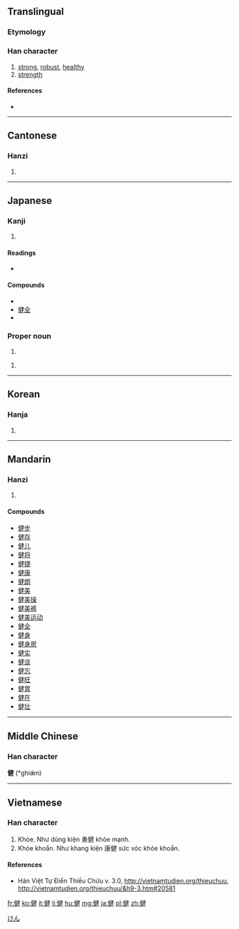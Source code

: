 ==Translingual==

===Etymology===
{{Han compound|人|alt1=亻|t1=person|建|c1=s|c2=p|ls=psc}}

{{Han compound|人|alt1=亻|建|t1=person|t2=erect|ls=ic}}

===Han character===
{{Han char|rn=9|rad=人|as=09|sn=11|four=2524<sub>0</sub>|canj=人弓大手 (ONKQ)|ids=⿰[[亻]][[建]]}}

# [[strong]], [[robust]], [[healthy]]
# [[strength]]

====References====
* {{Han ref|kx=0111.110|dkj=00875|dj=0237.100|hdz=10184.090|uh=5065|ud=20581|bh=B0B7|bd=45239}}

----

==Cantonese==

===Hanzi===
{{yue-hanzi|jyut=[[gin6]]|y=gin6}}

# {{defn|lang=yue|sort=人09}}

----

==Japanese==

===Kanji===
{{ja-kanji|grade=4|rs=人09}}

# {{defn|lang=ja|sort=人09}}

====Readings====
* {{ja-readings|on=[[けん]] (ken)|kun=[[すこやか]] (sukoyaka), [[たけし]] (takeshi), [[したたか]] (shitataka)}}

====Compounds====
* {{term|健康||[[health]]|tr=[[けんこう]], [[kenkō]]|lang=ja|sc=Jpan}}
* [[健全]]
* {{term|健闘||good fight, strenuous effort|tr=[[けんとう]], [[kentō]]|lang=ja|sc=Jpan}}

===Proper noun===
{{ja-pos|k|proper|hira=けん|rom=Ken}}

# {{given name|male|lang=ja}}

{{ja-pos|k|proper|hira=たけし|rom=Takeshi}}

# {{given name|male|lang=ja}}

[[Category:Japanese male given names|けん]]

----

==Korean==

===Hanja===
{{ko-hanja|hangeul=[[건]], [[견]]|rv=geon, gyeon|mr=kŏn, kyŏn}}

# {{defn|lang=ko|sort=人09}}

----

==Mandarin==

===Hanzi===
{{cmn-hanzi|pin=[[jiàn]] ([[jian4]])|wg=chien<sup>4</sup>}}

# {{defn|lang=cmn|sort=人09}}

====Compounds====
* [[健步]]
* [[健存]]
* [[健儿]]
* [[健将]]
* [[健捷]]
* [[健康]]
* [[健朗]]
* [[健美]]
* [[健美操]]
* [[健美裤]]
* [[健美运动]]
* [[健全]]
* [[健身]]
* [[健身房]]
* [[健实]]
* [[健谈]]
* [[健忘]]
* [[健旺]]
* [[健胃]]
* [[健在]]
* [[健壮]]

----

==Middle Chinese==
===Han character===
'''健''' (*ghiæ̀n)<!--note: asterisk indicates that this character appears more than four times in the Tang Dynasty corpus of literature-->

----

==Vietnamese==

===Han character===
{{vi-hantu|[[kiện]]|rs=人09}}

# Khỏe. Như dũng kiện 勇健 khỏe mạnh. 
# Khỏe khoắn. Như khang kiện 康健 sức vóc khỏe khoắn.

====References====
* Hán Việt Tự Điển Thiều Chửu v. 3.0, http://vietnamtudien.org/thieuchuu, http://vietnamtudien.org/thieuchuu/&h9-3.htm#20581

[[fr:健]]
[[ko:健]]
[[it:健]]
[[li:健]]
[[hu:健]]
[[mg:健]]
[[ja:健]]
[[pl:健]]
[[zh:健]]